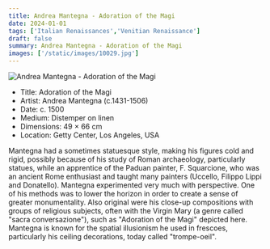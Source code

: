 ```yaml
---
title: Andrea Mantegna - Adoration of the Magi
date: 2024-01-01
tags: ['Italian Renaissances','Venitian Renaissance']
draft: false
summary: Andrea Mantegna - Adoration of the Magi
images: ['/static/images/10029.jpg']
---
```


![Andrea Mantegna - Adoration of the Magi](/static/images/10029.jpg)

* Title: Adoration of the Magi
* Artist: Andrea Mantegna (c.1431-1506)
* Date: c. 1500
* Medium: Distemper on linen
* Dimensions: 49 × 66 cm
* Location: Getty Center, Los Angeles, USA

Mantegna had a sometimes statuesque style, making his figures cold and rigid, possibly because of his study of Roman archaeology, particularly statues, while an apprentice of the Paduan painter, F. Squarcione, who was an ancient Rome enthusiast and taught many painters (Uccello, Filippo Lippi and Donatello). Mantegna experimented very much with perspective. One of his methods was to lower the horizon in order to create a sense of greater monumentality. Also original were his close-up compositions with groups of religious subjects, often with the Virgin Mary (a genre called \"sacra conversazione\"), such as \"Adoration of the Magi\" depicted here. Mantegna is known for the spatial illusionism he used in frescoes, particularly his ceiling decorations, today called \"trompe-oeil\".
